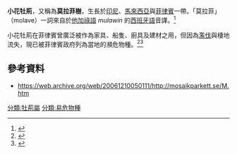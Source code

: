 {{Redirect2|小花牡荊|菲律賓提供的一個热带风暴的命名|颱風莫拉菲}}

{{Speciesbox
|image =
|status = LC
|status_system = IUCN3.1
|status_ref = <ref name=iucn/>
|genus = Vitex
|species = parviflora
|authority = [[安托萬·羅蘭·德朱西厄|Juss.]]
}}

'''小花牡荊'''，又稱為'''莫拉菲樹'''，生長於[[印尼|印尼]]、[[馬來西亞|馬來西亞]]與[[菲律賓|菲律賓]]一帶。「莫拉菲」（molave）一詞來自於[[他加祿語|他加祿語]] ''mulawin'' 的[[西班牙語|西班牙語]]音譯。<ref name="cr">{{cite web|last1=Bareja|first1=Ben G.|title=Two Strains of Molave Tree Distinguished|url=http://www.cropsreview.com/molave-tree.html|website=Cropsreview.com|accessdate=14 August 2017|archive-date=2021-01-20|archive-url=https://web.archive.org/web/20210120230038/https://www.cropsreview.com/molave-tree.html|dead-url=no}}</ref>

小花牡荊在菲律賓曾廣泛被作為家具、船隻、廚具及建材之用，但因為[[過度開發|濫伐]]與棲地流失，現已被菲律賓政府列為當地的瀕危物種。<ref>{{cite web|title=Molave|url=https://rainforestrestorationinitiative.wordpress.com/2016/01/22/molave/|website=The Return of the Philippine Native Trees|publisher=Rain Forest Restoration Initiative|accessdate=14 August 2017|archive-date=2020-11-07|archive-url=https://web.archive.org/web/20201107042721/https://rainforestrestorationinitiative.wordpress.com/2016/01/22/molave/|dead-url=no}}</ref><ref>{{cite web|last1=Bareja|first1=Ben G.|title=The Molave Trees are Amazing, What With Their Plenty of Conventional Uses and New Ones That Evolved|url=http://www.cropsreview.com/molave-trees.html|website=Cropsreview.com|accessdate=14 August 2017|archive-date=2021-01-20|archive-url=https://web.archive.org/web/20210120222515/https://www.cropsreview.com/molave-trees.html|dead-url=no}}</ref>

== 參考資料 ==
{{Reflist|refs=
<ref name=iucn>{{cite iucn|url=https://www.iucnredlist.org/species/33339/67741355 |title=''Vitex parviflora'' |author=de Kok, R. |year=2020 |access-date=16 May 2020|ref=harv}}</ref>}}
* https://web.archive.org/web/20061210050111/http://mosaikparkett.se/M.htm

{{Taxonbar|from=Q1373994}}

[[分類:牡荊屬|分類:牡荊屬]]
[[分類:易危物種|分類:易危物種]]


{{Asterid-stub}}
